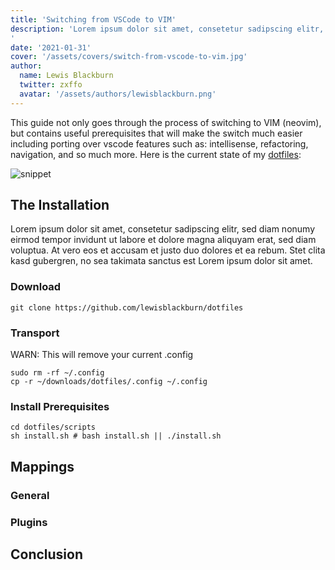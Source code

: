 ```yaml
---
title: 'Switching from VSCode to VIM'
description: 'Lorem ipsum dolor sit amet, consetetur sadipscing elitr, sed diam nonumy eirmod tempor invidunt ut labore et dolore magna aliquyam erat, sed diam voluptua.
'
date: '2021-01-31'
cover: '/assets/covers/switch-from-vscode-to-vim.jpg'
author:
  name: Lewis Blackburn
  twitter: zxffo
  avatar: '/assets/authors/lewisblackburn.png'
---
```


This guide not only goes through the process of switching to VIM (neovim), but contains useful prerequisites that will make the switch much easier including porting over vscode features such as: intellisense, refactoring, navigation, and so much more. Here is the current state of my [dotfiles](https://www.github.com/lewisblackburn/dotfiles):

![snippet](/assets/posts/coc-snippet.gif)

## The Installation


Lorem ipsum dolor sit amet, consetetur sadipscing elitr, sed diam nonumy eirmod tempor invidunt ut labore et dolore magna aliquyam erat, sed diam voluptua. At vero eos et accusam et justo duo dolores et ea rebum. Stet clita kasd gubergren, no sea takimata sanctus est Lorem ipsum dolor sit amet.

### Download 
```bash:~/downloads
git clone https://github.com/lewisblackburn/dotfiles
```

### Transport

WARN: This will remove your current .config 

```bash:~/
sudo rm -rf ~/.config
cp -r ~/downloads/dotfiles/.config ~/.config
```

### Install Prerequisites
```bash:~/downloads/dotfiles/scripts
cd dotfiles/scripts
sh install.sh # bash install.sh || ./install.sh
```

## Mappings

### General

### Plugins

## Conclusion



